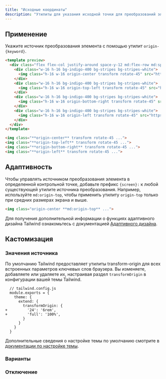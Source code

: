 ```yaml
---
title: "Исходные координаты"
description: "Утилиты для указания исходной точки для преобразований элемента."
---
```




## Применение

Укажите источник преобразования элемента с помощью утилит `origin-{keyword}`.

```html indigo
<template preview>
  <div class="flex flex-col justify-around space-y-12 md:flex-row md:space-y-0 md:space-x-12">
    <div class="w-16 h-16 bg-indigo-400 bg-stripes bg-stripes-white">
      <img class="h-16 w-16 origin-center transform rotate-45" src="https://images.unsplash.com/photo-1472099645785-5658abf4ff4e?ixlib=rb-1.2.1&ixid=eyJhcHBfaWQiOjEyMDd9&auto=format&fit=facearea&facepad=2&w=256&h=256&q=80">
    </div>
    <div class="w-16 h-16 bg-indigo-400 bg-stripes bg-stripes-white">
      <img class="h-16 w-16 origin-top-left transform rotate-45" src="https://images.unsplash.com/photo-1472099645785-5658abf4ff4e?ixlib=rb-1.2.1&ixid=eyJhcHBfaWQiOjEyMDd9&auto=format&fit=facearea&facepad=2&w=256&h=256&q=80">
    </div>
    <div class="w-16 h-16 bg-indigo-400 bg-stripes bg-stripes-white">
      <img class="h-16 w-16 origin-bottom-right transform rotate-45" src="https://images.unsplash.com/photo-1472099645785-5658abf4ff4e?ixlib=rb-1.2.1&ixid=eyJhcHBfaWQiOjEyMDd9&auto=format&fit=facearea&facepad=2&w=256&h=256&q=80">
    </div>
    <div class="w-16 h-16 bg-indigo-400 bg-stripes bg-stripes-white">
      <img class="h-16 w-16 origin-left transform rotate-45" src="https://images.unsplash.com/photo-1472099645785-5658abf4ff4e?ixlib=rb-1.2.1&ixid=eyJhcHBfaWQiOjEyMDd9&auto=format&fit=facearea&facepad=2&w=256&h=256&q=80">
    </div>
  </div>
</template>

<img class="**origin-center** transform rotate-45 ...">
<img class="**origin-top-left** transform rotate-45 ...">
<img class="**origin-bottom-right** transform rotate-45 ...">
<img class="**origin-left** transform rotate-45 ...">
```

## Адаптивность

Чтобы управлять источником преобразования элемента в определенной контрольной точке, добавьте префикс `{screen}:` к любой существующей утилите источника преобразования. Например, используйте `md:origin-top`, чтобы применить утилиту `origin-top` только при средних размерах экрана и выше.

```html
<img class="origin-center **md:origin-top** ...">
```

Для получения дополнительной информации о функциях адаптивного дизайна Tailwind ознакомьтесь с документацией [Адаптивного дизайна](/docs/responsive-design).


## Кастомизация

### Значения источника

По умолчанию Tailwind предоставляет утилиты transform-origin для всех встроенных параметров ключевых слов браузера. Вы изменяете, добавляете или удаляете их, настраивая раздел `transformOrigin` в конфигурации вашей темы Tailwind.

```diff-js
  // tailwind.config.js
  module.exports = {
    theme: {
      extend: {
        transformOrigin: {
+         '24': '6rem',
+         'full': '100%',
        }
      }
    }
  }
```

Дополнительные сведения о настройке темы по умолчанию смотрите в [документации по настройке темы](/docs/theme#customizing-the-default-theme).

### Варианты

<Variants plugin="transformOrigin" name="transform-origin" />

### Отключение

<Disabling plugin="transformOrigin" name="transform-origin" />

